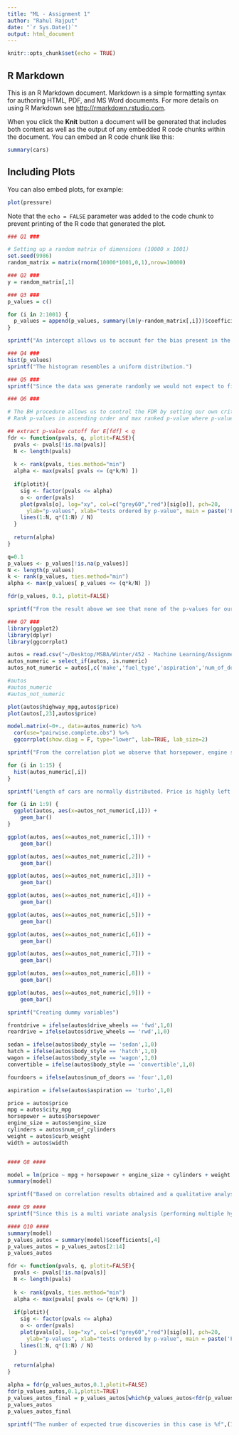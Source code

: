 ```yaml
---
title: "ML - Assignment 1"
author: "Rahul Rajput"
date: "`r Sys.Date()`"
output: html_document
---
```


```r
knitr::opts_chunk$set(echo = TRUE)
```

## R Markdown

This is an R Markdown document. Markdown is a simple formatting syntax for authoring HTML, PDF, and MS Word documents. For more details on using R Markdown see <http://rmarkdown.rstudio.com>.

When you click the **Knit** button a document will be generated that includes both content as well as the output of any embedded R code chunks within the document. You can embed an R code chunk like this:

```r
summary(cars)
```

## Including Plots

You can also embed plots, for example:

```r
plot(pressure)
```

Note that the `echo = FALSE` parameter was added to the code chunk to prevent printing of the R code that generated the plot.

```r
### Q1 ###

# Setting up a random matrix of dimensions (10000 x 1001)
set.seed(9986)
random_matrix = matrix(rnorm(10000*1001,0,1),nrow=10000)

### Q2 ###
y = random_matrix[,1]

### Q3 ###
p_values = c()

for (i in 2:1001) {
  p_values = append(p_values, summary(lm(y~random_matrix[,i]))$coefficients[2,4])
}

sprintf("An intercept allows us to account for the bias present in the model due to mis-spcieification by making the mean of error 0 and minimising sum of squares of errors. Therefore, we avoid removing the intercept unless the case is backed by theory. In this particular case, there is no theory to back the removal of intercept and we are not completely aware of any biases that might be present in the model, therefore we use the intercept.")

### Q4 ###
hist(p_values)
sprintf("The histogram resembles a uniform distribution.")

### Q5 ###
sprintf("Since the data was generate randomly we would not expect to find any significant variables and observe a unioform distribution of p-values across regressors. However, if alpha was assumed to be 0.01 we would expect to find 0.01*1000 = 10 siginificant variables or we expect 10 False Discoveries (type 1 errors) from the 1000 variables.")

### Q6 ###

# The BH procedure allows us to control the FDR by setting our own critical values, rather than depending on a standard critical value.
# Rank p-values in ascending order and max ranked p-value where p-value < q*rank/N

## extract p-value cutoff for E[fdf] < q
fdr <- function(pvals, q, plotit=FALSE){
  pvals <- pvals[!is.na(pvals)]
  N <- length(pvals)
  
  k <- rank(pvals, ties.method="min")
  alpha <- max(pvals[ pvals <= (q*k/N) ])
  
  if(plotit){
    sig <- factor(pvals <= alpha)
    o <- order(pvals)
    plot(pvals[o], log="xy", col=c("grey60","red")[sig[o]], pch=20, 
      ylab="p-values", xlab="tests ordered by p-value", main = paste('FDR =',q))
    lines(1:N, q*(1:N) / N)
  }
  
  return(alpha)
}

q=0.1
p_values <- p_values[!is.na(p_values)]
N <- length(p_values)
k <- rank(p_values, ties.method="min")
alpha <- max(p_values[ p_values <= (q*k/N) ])

fdr(p_values, 0.1, plotit=FALSE)

sprintf("From the result above we see that none of the p-values for our independent variables are smaller than their corresponding BH statisitc, implying that we fail to reject the null hypotheses for all the regressors. There are no significant variables.")
```

```r
### Q7 ###
library(ggplot2)
library(dplyr)
library(ggcorrplot)

autos = read.csv("~/Desktop/MSBA/Winter/452 - Machine Learning/Assignment 1/autos.csv")
autos_numeric = select_if(autos, is.numeric)  
autos_not_numeric = autos[,c('make','fuel_type','aspiration','num_of_doors','body_style','drive_wheels','engine_location','engine_type','fuel_system')] 

#autos
#autos_numeric
#autos_not_numeric

plot(autos$highway_mpg,autos$price)
plot(autos[,23],autos$price)

model.matrix(~0+., data=autos_numeric) %>% 
  cor(use="pairwise.complete.obs") %>% 
  ggcorrplot(show.diag = F, type="lower", lab=TRUE, lab_size=2)

sprintf("From the correlation plot we observe that horsepower, engine size, number of cylinders, curb_weight, and width are highly positively correlated with the Price. MPG is negatively correlated with Price.")

for (i in 1:15) {
  hist(autos_numeric[,i])
}

sprintf('Length of cars are normally distributed. Price is highly left skewed.')

for (i in 1:9) {
  ggplot(autos, aes(x=autos_not_numeric[,i])) +
    geom_bar()
}

ggplot(autos, aes(x=autos_not_numeric[,1])) +
    geom_bar()

ggplot(autos, aes(x=autos_not_numeric[,2])) +
    geom_bar()

ggplot(autos, aes(x=autos_not_numeric[,3])) +
    geom_bar()

ggplot(autos, aes(x=autos_not_numeric[,4])) +
    geom_bar()

ggplot(autos, aes(x=autos_not_numeric[,5])) +
    geom_bar()

ggplot(autos, aes(x=autos_not_numeric[,6])) +
    geom_bar()

ggplot(autos, aes(x=autos_not_numeric[,7])) +
    geom_bar()

ggplot(autos, aes(x=autos_not_numeric[,8])) +
    geom_bar()

ggplot(autos, aes(x=autos_not_numeric[,9])) +
    geom_bar()

sprintf("Creating dummy variables")

frontdrive = ifelse(autos$drive_wheels == 'fwd',1,0)
reardrive = ifelse(autos$drive_wheels == 'rwd',1,0)

sedan = ifelse(autos$body_style == 'sedan',1,0)
hatch = ifelse(autos$body_style == 'hatch',1,0)
wagon = ifelse(autos$body_style == 'wagon',1,0)
convertible = ifelse(autos$body_style == 'convertible',1,0)

fourdoors = ifelse(autos$num_of_doors == 'four',1,0)

aspiration = ifelse(autos$aspiration == 'turbo',1,0)

price = autos$price
mpg = autos$city_mpg
horsepower = autos$horsepower
engine_size = autos$engine_size
cylinders = autos$num_of_cylinders
weight = autos$curb_weight
width = autos$width


#### Q8 ####

model = lm(price ~ mpg + horsepower + engine_size + cylinders + weight + width + aspiration + fourdoors + sedan + wagon + convertible + frontdrive + reardrive)
summary(model)

sprintf("Based on correlation results obtained and a qualitative analysis of the categorical variables, including histograms, we included 10 variables. 4 variables were highly significant - horsepower, engine size, width, and convertible.")

#### Q9 ####
sprintf("Since this is a multi variate analysis (performing multiple hypothesis tests at once) the probability of getting a variable as falsely significant (false positive) increases. We need to control the number of expected false discoveries by adjusting the alpha (crtical value). ")

#### Q10 ####
summary(model)
p_values_autos = summary(model)$coefficients[,4]
p_values_autos = p_values_autos[2:14]
p_values_autos

fdr <- function(pvals, q, plotit=FALSE){
  pvals <- pvals[!is.na(pvals)]
  N <- length(pvals)
  
  k <- rank(pvals, ties.method="min")
  alpha <- max(pvals[ pvals <= (q*k/N) ])
  
  if(plotit){
    sig <- factor(pvals <= alpha)
    o <- order(pvals)
    plot(pvals[o], log="xy", col=c("grey60","red")[sig[o]], pch=20, 
      ylab="p-values", xlab="tests ordered by p-value", main = paste('FDR =',q))
    lines(1:N, q*(1:N) / N)
  }
  
  return(alpha)
}

alpha = fdr(p_values_autos,0.1,plotit=FALSE)
fdr(p_values_autos,0.1,plotit=TRUE)
p_values_autos_final = p_values_autos[which(p_values_autos<fdr(p_values_autos,0.1,plotit=FALSE))]
p_values_autos
p_values_autos_final

sprintf("The number of expected true discoveries in this case is %f",(1-0.01*3))
```

